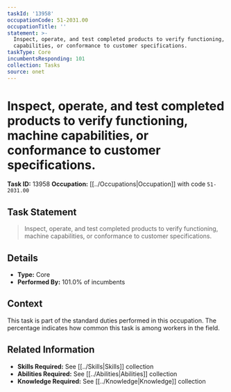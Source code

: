 ```yaml
---
taskId: '13958'
occupationCode: 51-2031.00
occupationTitle: ''
statement: >-
  Inspect, operate, and test completed products to verify functioning, machine
  capabilities, or conformance to customer specifications.
taskType: Core
incumbentsResponding: 101
collection: Tasks
source: onet
---
```

# Inspect, operate, and test completed products to verify functioning, machine capabilities, or conformance to customer specifications.

**Task ID:** 13958
**Occupation:** [[../Occupations|Occupation]] with code `51-2031.00`

## Task Statement

> Inspect, operate, and test completed products to verify functioning, machine capabilities, or conformance to customer specifications.

## Details

- **Type:** Core
- **Performed By:** 101.0% of incumbents

## Context

This task is part of the standard duties performed in this occupation. The percentage indicates how common this task is among workers in the field.

## Related Information

- **Skills Required:** See [[../Skills|Skills]] collection
- **Abilities Required:** See [[../Abilities|Abilities]] collection
- **Knowledge Required:** See [[../Knowledge|Knowledge]] collection
